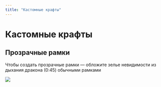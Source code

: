 ```yaml
---
title: "Кастомные крафты"
---
```


# Кастомные крафты

## Прозрачные рамки

Чтобы создать прозрачные рамки — обложите зелье невидимости из дыхания дракона (0:45) обычными рамками

![](/assets/features/frames.png)